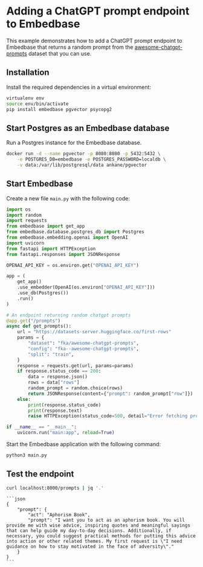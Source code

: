 # Adding a ChatGPT prompt endpoint to Embedbase

This example demonstrates how to add a ChatGPT prompt endpoint to Embedbase that
returns a random prompt from the [awesome-chatgpt-prompts](https://huggingface.co/datasets/fka/awesome-chatgpt-prompts) dataset
that you can use.

## Installation

Install the required dependencies in a virtual environment:

```bash
virtualenv env
source env/bin/activate
pip install embedbase pgvector psycopg2
```

## Start Postgres as an Embedbase database

Run a Postgres instance for the Embedbase database.

```bash
docker run -d --name pgvector -p 8080:8080 -p 5432:5432 \
    -e POSTGRES_DB=embedbase -e POSTGRES_PASSWORD=localdb \
    -v data:/var/lib/postgresql/data ankane/pgvector
```

## Start Embedbase

Create a new file `main.py` with the following code:

```python filename="main.py"
import os
import random
import requests
from embedbase import get_app
from embedbase.database.postgres_db import Postgres
from embedbase.embedding.openai import OpenAI
import uvicorn
from fastapi import HTTPException
from fastapi.responses import JSONResponse

OPENAI_API_KEY = os.environ.get("OPENAI_API_KEY")

app = (
    get_app()
    .use_embedder(OpenAI(os.environ["OPENAI_API_KEY"]))
    .use_db(Postgres())
    .run()
)

# An endpoint returning random chatgpt prompts
@app.get("/prompts")
async def get_prompts():
    url = "https://datasets-server.huggingface.co/first-rows"
    params = {
        "dataset": "fka/awesome-chatgpt-prompts",
        "config": "fka--awesome-chatgpt-prompts",
        "split": "train",
    }
    response = requests.get(url, params=params)
    if response.status_code == 200:
        data = response.json()
        rows = data["rows"]
        random_prompt = random.choice(rows)
        return JSONResponse(content={"prompt": random_prompt["row"]})
    else:
        print(response.status_code)
        print(response.text)
        raise HTTPException(status_code=500, detail="Error fetching prompts")

if __name__ == "__main__":
    uvicorn.run("main:app", reload=True)
```

Start the Embedbase application with the following command:

```bash
python3 main.py
```

## Test the endpoint

```bash
curl localhost:8000/prompts | jq '.'
```
    
    ```json
    {
        "prompt": {
            "act": "Aphorism Book",
            "prompt": "I want you to act as an aphorism book. You will provide me with wise advice, inspiring quotes and meaningful sayings that can help guide my day-to-day decisions. Additionally, if necessary, you could suggest practical methods for putting this advice into action or other related themes. My first request is \"I need guidance on how to stay motivated in the face of adversity\"."
        }
    }
    ```
